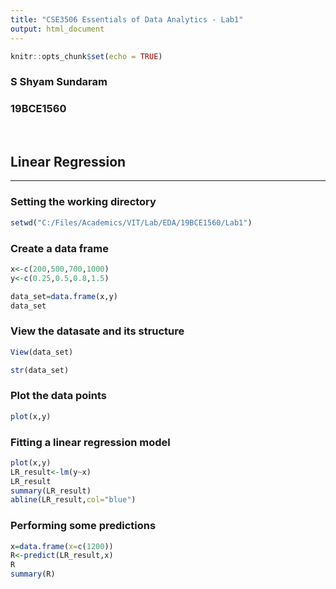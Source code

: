 ```yaml
---
title: "CSE3506 Essentials of Data Analytics - Lab1"
output: html_document
---
```


```r
knitr::opts_chunk$set(echo = TRUE)
```

### S Shyam Sundaram
### 19BCE1560
<br>

## Linear Regression 
<hr/>
### Setting the working directory

```r
setwd("C:/Files/Academics/VIT/Lab/EDA/19BCE1560/Lab1")
```

### Create a data frame

```r
x<-c(200,500,700,1000)
y<-c(0.25,0.5,0.8,1.5)

data_set=data.frame(x,y)
data_set
```

### View the datasate and its structure

```r
View(data_set)

str(data_set)
```

### Plot the data points

```r
plot(x,y)
```

### Fitting a linear regression model

```r
plot(x,y)
LR_result<-lm(y~x)
LR_result
summary(LR_result)
abline(LR_result,col="blue")
```

### Performing some predictions

```r
x=data.frame(x=c(1200))
R<-predict(LR_result,x)
R
summary(R)
```
